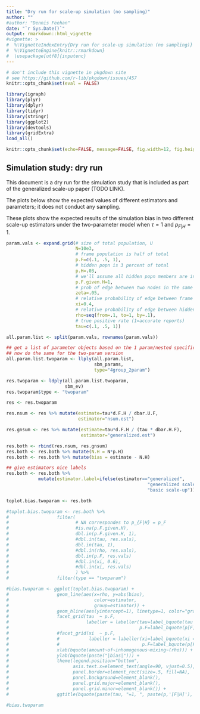 ```yaml
---
title: "Dry run for scale-up simulation (no sampling)"
author: ""
#author: "Dennis Feehan"
date: "`r Sys.Date()`"
output: rmarkdown::html_vignette
#vignette: >
#  %\VignetteIndexEntry{Dry run for scale-up simulation (no sampling)}
#  %\VignetteEngine{knitr::rmarkdown}
#  \usepackage[utf8]{inputenc}
---
```



```r
# don't include this vignette in pkgdown site
# see https://github.com/r-lib/pkgdown/issues/457
knitr::opts_chunk$set(eval = FALSE)

library(igraph)
library(plyr)
library(dplyr)
library(tidyr)
library(stringr)
library(ggplot2)
library(devtools)
library(gridExtra)
load_all()

knitr::opts_chunk$set(echo=FALSE, message=FALSE, fig.width=12, fig.height=12)

```


## Simulation study: dry run

This document is a dry run for the simulation study that is included as part
of the generalized scale-up paper (TODO LINK).

The plots below show the expected values of different estimators and parameters;
it does not conduct any sampling.

These plots show the expected results of the simulation
bias in two different scale-up estimators
under the two-parameter model when $\tau=1$ and $p_{F|H} = 1$.

```r

param.vals <- expand.grid(# size of total population, U
                          N=10e3,
                          # frame population is half of total
                          p.F=c(.1, .5, 1),
                          # hidden popn is 3 percent of total
                          p.H=.03,
                          # we'll assume all hidden popn members are in the frame popn
                          p.F.given.H=1,
                          # prob of edge between two nodes in the same group
                          zeta=.05,
                          # relative probability of edge between frame and not frame
                          xi=0.4,
                          # relative probability of edge between hidden and not hidden
                          rho=seq(from=.1, to=1, by=.1),
                          # true positive rate (1=accurate reports)
                          tau=c(.1, .5, 1))

all.param.list <- split(param.vals, rownames(param.vals))

## get a list of parameter objects based on the 1 param/nested specification
## now do the same for the two-param version
all.param.list.twoparam <- llply(all.param.list,
                                 sbm_params,
                                 type="4group_2param")

res.twoparam <- ldply(all.param.list.twoparam,
                      sbm_ev)
res.twoparam$type <- "twoparam"

res <- res.twoparam

res.nsum <- res %>% mutate(estimate=tau*d.F.H / dbar.U.F, 
                           estimator="nsum.est")

res.gnsum <- res %>% mutate(estimate=tau*d.F.H / (tau * dbar.H.F),
                            estimator="generalized.est")

res.both <- rbind(res.nsum, res.gnsum)
res.both <- res.both %>% mutate(N.H = N*p.H)
res.both <- res.both %>% mutate(bias = estimate - N.H)

## give estimators nice labels
res.both <- res.both %>% 
            mutate(estimator.label=ifelse(estimator=="generalized", 
                                                     "generalized scale-up",
                                                     "basic scale-up"))

```

```r

toplot.bias.twoparam <- res.both

#toplot.bias.twoparam <- res.both %>% 
#                  filter(
#                         # NA correspondes to p_{F|H} = p_F
#                         #is.na(p.F.given.H),
#                         dbl.in(p.F.given.H, 1),
#                         #dbl.in(tau, res.vals),
#                         dbl.in(tau, 1),
#                         #dbl.in(rho, res.vals),
#                         dbl.in(p.F, res.vals)
#                         #dbl.in(xi, 0.6),
#                         #dbl.in(xi, res.vals)
#                         ) %>%
#                  filter(type == "twoparam")

#bias.twoparam <- ggplot(toplot.bias.twoparam) +
#                  geom_line(aes(x=rho, y=abs(bias), 
#                                color=estimator, 
#                                group=estimator)) +
#                  geom_hline(aes(yintercept=1), linetype=1, color="gray") +
#                  facet_grid(tau  ~ p.F,
#                             labeller = labeller(tau=label_bquote(tau == .(tau)),
#                                                 p.F=label_bquote(p[F] == .(p.F)))) +
#                  #facet_grid(xi  ~ p.F,
#                  #           labeller = labeller(xi=label_bquote(xi == .(xi)),
#                  #                               p.F=label_bquote(p[F] == .(p.F)))) +
#                  xlab(bquote(amount~of~inhomogenous~mixing~(rho))) +
#                  ylab(bquote(paste("|bias|"))) +
#                  theme(legend.position="bottom",
#                        axis.text.x=element_text(angle=90, vjust=0.5),
#                        panel.border=element_rect(size=.5, fill=NA),
#                        panel.background=element_blank(),
#                        panel.grid.major=element_blank(),
#                        panel.grid.minor=element_blank()) +
#                  ggtitle(bquote(paste(tau, "=1, ", paste(p,'[F|H]'), "= 1")))

#bias.twoparam

```



